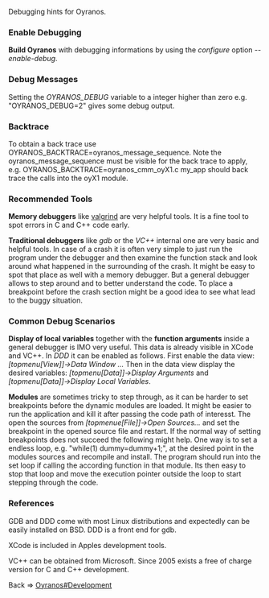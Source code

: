 Debugging hints for Oyranos.

=== Enable Debugging ===
'''Build Oyranos''' with debugging informations by using the ''configure'' option ''--enable-debug''. 

=== Debug Messages ===
Setting the ''OYRANOS_DEBUG'' variable to a integer higher than zero e.g. "OYRANOS_DEBUG=2" gives some debug output.


=== Backtrace ===
To obtain a back trace use OYRANOS_BACKTRACE=oyranos_message_sequence. Note the oyranos_message_sequence must be visible for the back trace to apply, e.g. OYRANOS_BACKTRACE=oyranos_cmm_oyX1.c my_app should back trace the calls into the oyX1 module.

=== Recommended Tools ===
'''Memory debuggers''' like [http://www.valgrind.org valgrind] are very helpful tools. It is a fine tool to spot errors in C and C++ code early.

'''Traditional debuggers''' like ''gdb'' or the ''VC++'' internal one are very basic and helpful tools.
In case of a crash it is often very simple to just run the program under the debugger and then examine the function stack and look around what happened in the surrounding of the crash. It might be easy to spot that place as well with a memory debugger. But a general debugger allows to step around and to better understand the code. To place a breakpoint before the crash section might be a good idea to see what lead to the buggy situation.

=== Common Debug Scenarios ===
'''Display of local variables''' together with the '''function arguments''' inside a general debugger is IMO very useful. This data is already visible in XCode and VC++. In ''DDD'' it can be enabled as follows. First enable the data view: ''[topmenu[View]]->Data Window ...''  Then in the data view display the desired variables: ''[topmenu[Data]]->Display Arguments'' and ''[topmenu[Data]]->Display Local Variables''.

'''Modules''' are sometimes tricky to step through, as it can be harder to set breakpoints before the dynamic modules are loaded. It might be easier to run the application and kill it after passing the code path of interesst. The open the sources from ''[topmenue[File]]->Open Sources...'' and set the breakpoint in the opened source file and restart. If the normal way of setting breakpoints does not succeed the following might help. One way is to set a endless loop, e.g. "while(1) dummy=dummy+1;", at the desired point in the modules sources and recompile and install. The program should run into the set loop if calling the according function in that module. Its then easy to stop that loop and move the execution pointer outside the loop to start stepping through the code.

=== References ===
GDB and DDD come with most Linux distributions and expectedly can be easily installed on BSD. DDD is a front end for gdb.

XCode is included in Apples development tools. 

VC++ can be obtained from Microsoft. Since 2005 exists a free of charge version for C and C++ development.


Back => [[Oyranos#Development]]